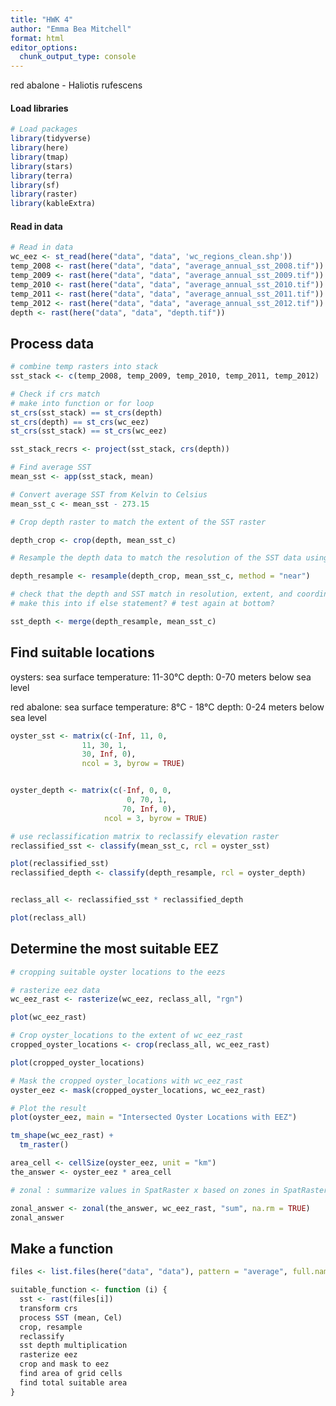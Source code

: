 ```yaml
---
title: "HWK 4"
author: "Emma Bea Mitchell"
format: html
editor_options: 
  chunk_output_type: console
---
```


red abalone - Haliotis rufescens

#### Load libraries

```r
# Load packages
library(tidyverse)
library(here)
library(tmap)
library(stars)
library(terra)
library(sf)
library(raster)
library(kableExtra)
```

#### Read in data

```r
# Read in data
wc_eez <- st_read(here("data", "data", 'wc_regions_clean.shp'))
temp_2008 <- rast(here("data", "data", "average_annual_sst_2008.tif"))
temp_2009 <- rast(here("data", "data", "average_annual_sst_2009.tif"))
temp_2010 <- rast(here("data", "data", "average_annual_sst_2010.tif"))
temp_2011 <- rast(here("data", "data", "average_annual_sst_2011.tif"))
temp_2012 <- rast(here("data", "data", "average_annual_sst_2012.tif"))
depth <- rast(here("data", "data", "depth.tif"))
```

## Process data

```r
# combine temp rasters into stack
sst_stack <- c(temp_2008, temp_2009, temp_2010, temp_2011, temp_2012)
```


```r
# Check if crs match
# make into function or for loop
st_crs(sst_stack) == st_crs(depth)
st_crs(depth) == st_crs(wc_eez)
st_crs(sst_stack) == st_crs(wc_eez)

sst_stack_recrs <- project(sst_stack, crs(depth))

```


```r
# Find average SST
mean_sst <- app(sst_stack, mean)

# Convert average SST from Kelvin to Celsius
mean_sst_c <- mean_sst - 273.15

```


```r
# Crop depth raster to match the extent of the SST raster

depth_crop <- crop(depth, mean_sst_c)

# Resample the depth data to match the resolution of the SST data using the nearest neighbor approach

depth_resample <- resample(depth_crop, mean_sst_c, method = "near")

# check that the depth and SST match in resolution, extent, and coordinate reference system
# make this into if else statement? # test again at bottom?

sst_depth <- merge(depth_resample, mean_sst_c)

```

## Find suitable locations

oysters:
sea surface temperature: 11-30°C
depth: 0-70 meters below sea level

red abalone: 
sea surface temperature: 8°C - 18°C 
depth: 0-24 meters below sea level

```r
oyster_sst <- matrix(c(-Inf, 11, 0,
                11, 30, 1, 
                30, Inf, 0),
                ncol = 3, byrow = TRUE)


oyster_depth <- matrix(c(-Inf, 0, 0,
                          0, 70, 1, 
                         70, Inf, 0),
                     ncol = 3, byrow = TRUE)

# use reclassification matrix to reclassify elevation raster
reclassified_sst <- classify(mean_sst_c, rcl = oyster_sst)

plot(reclassified_sst)
reclassified_depth <- classify(depth_resample, rcl = oyster_depth)


reclass_all <- reclassified_sst * reclassified_depth

plot(reclass_all)
```

## Determine the most suitable EEZ

```r
# cropping suitable oyster locations to the eezs 

# rasterize eez data
wc_eez_rast <- rasterize(wc_eez, reclass_all, "rgn")

plot(wc_eez_rast)

# Crop oyster_locations to the extent of wc_eez_rast
cropped_oyster_locations <- crop(reclass_all, wc_eez_rast)

plot(cropped_oyster_locations)

# Mask the cropped oyster_locations with wc_eez_rast
oyster_eez <- mask(cropped_oyster_locations, wc_eez_rast)

# Plot the result
plot(oyster_eez, main = "Intersected Oyster Locations with EEZ")

tm_shape(wc_eez_rast) +
  tm_raster() 

area_cell <- cellSize(oyster_eez, unit = "km")
the_answer <- oyster_eez * area_cell

# zonal : summarize values in SpatRaster x based on zones in SpatRaster y

zonal_answer <- zonal(the_answer, wc_eez_rast, "sum", na.rm = TRUE) 
zonal_answer 
```

## Make a function

```r
files <- list.files(here("data", "data"), pattern = "average", full.names = TRUE)

suitable_function <- function (i) {
  sst <- rast(files[i])
  transform crs
  process SST (mean, Cel)
  crop, resample
  reclassify
  sst depth multiplication
  rasterize eez
  crop and mask to eez
  find area of grid cells
  find total suitable area
}



```


